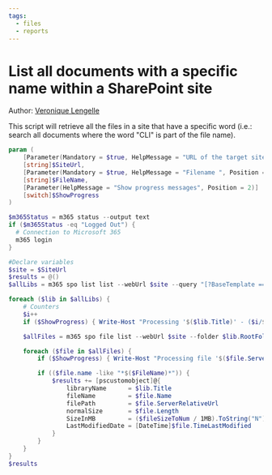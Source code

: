 ```yaml
---
tags:
  - files
  - reports
---
```



# List all documents with a specific name within a SharePoint site

Author: [Veronique Lengelle](https://veronicageek.com/2019/get-files-with-specific-names/)

This script will retrieve all the files in a site that have a specific word (i.e.: search all documents where the word "CLI" is part of the file name).

<Tabs>
  <TabItem value="PowerShell">

  ```powershell
  param (
      [Parameter(Mandatory = $true, HelpMessage = "URL of the target site", Position = 0)]
      [string]$SiteUrl,
      [Parameter(Mandatory = $true, HelpMessage = "Filename ", Position = 1)]
      [string]$FileName,
      [Parameter(HelpMessage = "Show progress messages", Position = 2)]
      [switch]$ShowProgress
  )

  $m365Status = m365 status --output text
  if ($m365Status -eq "Logged Out") {
    # Connection to Microsoft 365
    m365 login
  }

  #Declare variables
  $site = $SiteUrl
  $results = @()
  $allLibs = m365 spo list list --webUrl $site --query "[?BaseTemplate == ``101``]" -o json | ConvertFrom-Json

  foreach ($lib in $allLibs) {
      # Counters
      $i++
      if ($ShowProgress) { Write-Host "Processing '$($lib.Title)' - ($i/$($allLibs.length))" }

      $allFiles = m365 spo file list --webUrl $site --folder $lib.RootFolder.ServerRelativeUrl --recursive -o json | ConvertFrom-Json

      foreach ($file in $allFiles) {
          if ($ShowProgress) { Write-Host "Processing file '$($file.ServerRelativeUrl)'" }

          if (($file.name -like "*$($FileName)*")) {
              $results += [pscustomobject]@{
                  libraryName      = $lib.Title
                  fileName         = $file.Name
                  filePath         = $file.ServerRelativeUrl
                  normalSize       = $file.Length
                  SizeInMB         = ($fileSizeToNum / 1MB).ToString("N")
                  LastModifiedDate = [DateTime]$file.TimeLastModified
              }
          }
      }
  }
  $results
  ```

  </TabItem>
</Tabs>

